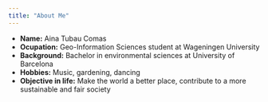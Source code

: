 ---
title: "About Me"
---


- __Name:__ Aina Tubau Comas
- __Ocupation:__ Geo-Information Sciences student at Wageningen University
- __Background:__ Bachelor in environmental sciences at University of Barcelona
- __Hobbies:__ Music, gardening, dancing
- __Objective in life:__ Make the world a better place, contribute to a more sustainable and fair society
